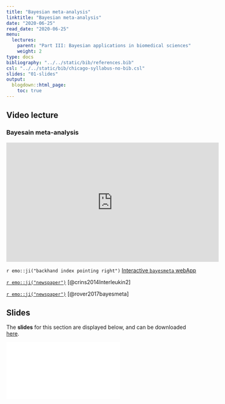```yaml
---
title: "Bayesian meta-analysis"
linktitle: "Bayesian meta-analysis"
date: "2020-06-25"
read_date: "2020-06-25"
menu:
  lectures:
    parent: "Part III: Bayesian applications in biomedical sciences"
    weight: 2
type: docs
bibliography: "../../static/bib/references.bib"
csl: "../../static/bib/chicago-syllabus-no-bib.csl"
slides: "01-slides"
output:
  blogdown::html_page:
    toc: true
---
```


## Video lecture

### Bayesain meta-analysis
<iframe width="560" height="315" src="https://www.youtube.com/embed/" frameborder="0" allow="accelerometer; autoplay; encrypted-media; gyroscope; picture-in-picture" allowfullscreen></iframe>

`r emo::ji("backhand index pointing right")` [Interactive `bayesmeta` webApp](http://ams.med.uni-goettingen.de:3838/bayesmeta/app/)

[`r emo::ji("newspaper")`](/readings/Crins2014IIL2.pdf) [@crins2014Interleukin2]

[`r emo::ji("newspaper")`](/readings/rover2017Bayesmeta.pdf) [@rover2017bayesmeta]


## Slides

The **slides** for this section are displayed below, and can be downloaded [here](/slides/slidesAppMeta.pdf).

<html>
<body>
  <object data="/slides/slidesAppMeta.pdf##view=fit" type="application/pdf" width="420" height="237">
        <embed src="/slides/slidesAppMeta.pdf##view=fit" type="application/pdf"/>
  </object>
</body>
</html>

